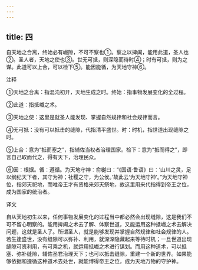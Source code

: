 ```yaml
---
---
---
```

title: 四
---



自天地之合离，终始必有巇隙，不可不察也①。察之以捭阖，能用此道，圣人也②。圣人者，天地之使也③。世无可抵，则深隐而待时④；时有可抵，则为之谋。此道可以上合，可以检下⑤。能因能循，为天地守神⑥。

注释

①天地之合离：指混沌初开，天地生成之时。终始：指事物发展变化的全过程。

②此道：指抵巇之术。

③天地之使：这里是就圣人能发现、掌握自然规律和社会规律而言。

④无可抵：没有可以抵击的缝隙，代指清平盛世。时：时机，指世道出现缝隙之时。

⑤上合：意为“抵而塞之”，指辅佐当权者治理国家。检下：意为“抵而得之”，即言自己取而代之，得有天下，治理民众。

⑥因：根据。循：遵循。为天地守神：俞樾曰：“《国语·鲁语》曰：‘山川之灵，足以纲纪天下者，其守为神；社稷之守，为公侯。’故此云‘为天地守神’。”为天地守神位，指郊天祀地，而唯帝王才有资格来郊天祭地，故这里用来代指得到帝王之位，成为国家的统治者。

译文

自从天地初生以来，任何事物发展变化的过程当中都必然会出现缝隙，这是我们不可不留心明察的。能用捭阖之术去了解、体察世道，又能运用这种抵巇之术去解决问题，这就是圣人了。所谓圣人，就是能够发现并掌握自然规律和社会规律的人。若生逢盛世，没有缝隙可以弥补、利用，就深深隐藏起来等待时机；一旦世道出现缝隙可资利用，有可乘之机，就运用抵巇之术进行谋划。而用这种道术，可以抵塞、弥补缝隙，辅佐圣君治理天下；也可以抵击缝隙，重建一个新的世界。如果能够依据和遵循这种道术去处世，就能博得帝王之位，成为天地万物的守护神。